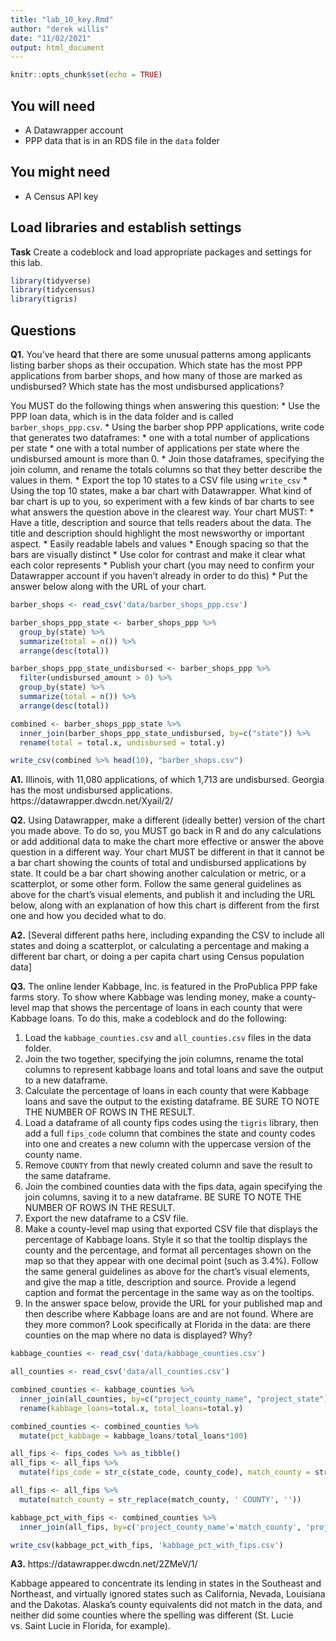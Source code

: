 ```yaml
---
title: "lab_10_key.Rmd"
author: "derek willis"
date: "11/02/2021"
output: html_document
---
```


```r
knitr::opts_chunk$set(echo = TRUE)
```

## You will need

* A Datawrapper account
* PPP data that is in an RDS file in the `data` folder

## You might need

* A Census API key

## Load libraries and establish settings

**Task** Create a codeblock and load appropriate packages and settings for this lab.

```r
library(tidyverse)
library(tidycensus)
library(tigris)
```

## Questions

**Q1.** You've heard that there are some unusual patterns among applicants listing barber shops as their occupation. Which state has the most PPP applications from barber shops, and how many of those are marked as undisbursed? Which state has the most undisbursed applications?

You MUST do the following things when answering this question:
* Use the PPP loan data, which is in the data folder and is called `barber_shops_ppp.csv`.
* Using the barber shop PPP applications, write code that generates two dataframes:
  * one with a total number of applications per state
  * one with a total number of applications per state where the undisbursed amount is more than 0.
* Join those dataframes, specifying the join column, and rename the totals columns so that they better describe the values in them.
* Export the top 10 states to a CSV file using `write_csv`
* Using the top 10 states, make a bar chart with Datawrapper. What kind of bar chart is up to you, so experiment with a few kinds of bar charts to see what answers the question above in the clearest way. Your chart MUST:
  * Have a title, description and source that tells readers about the data. The title and description should highlight the most newsworthy or important aspect.
  * Easily readable labels and values
  * Enough spacing so that the bars are visually distinct
  * Use color for contrast and make it clear what each color represents
* Publish your chart (you may need to confirm your Datawrapper account if you haven't already in order to do this)
* Put the answer below along with the URL of your chart.

```r
barber_shops <- read_csv('data/barber_shops_ppp.csv')

barber_shops_ppp_state <- barber_shops_ppp %>%
  group_by(state) %>%
  summarize(total = n()) %>%
  arrange(desc(total))

barber_shops_ppp_state_undisbursed <- barber_shops_ppp %>%
  filter(undisbursed_amount > 0) %>%
  group_by(state) %>%
  summarize(total = n()) %>%
  arrange(desc(total))

combined <- barber_shops_ppp_state %>%
  inner_join(barber_shops_ppp_state_undisbursed, by=c("state")) %>%
  rename(total = total.x, undisbursed = total.y)

write_csv(combined %>% head(10), "barber_shops.csv")
```

**A1.** Illinois, with 11,080 applications, of which 1,713 are undisbursed. Georgia has the most undisbursed applications. https://datawrapper.dwcdn.net/Xyail/2/

**Q2.** Using Datawrapper, make a different (ideally better) version of the chart you made above. To do so, you MUST go back in R and do any calculations or add additional data to make the chart more effective or answer the above question in a different way. Your chart MUST be different in that it cannot be a bar chart showing the counts of total and undisbursed applications by state. It could be a bar chart showing another calculation or metric, or a scatterplot, or some other form. Follow the same general guidelines as above for the chart's visual elements, and publish it and including the URL below, along with an explanation of how this chart is different from the first one and how you decided what to do.

**A2.** [Several different paths here, including expanding the CSV to include all states and doing a scatterplot, or calculating a percentage and making a different bar chart, or doing a per capita chart using Census population data]

**Q3.** The online lender Kabbage, Inc. is featured in the ProPublica PPP fake farms story. To show where Kabbage was lending money, make a county-level map that shows the percentage of loans in each county that were Kabbage loans. To do this, make a codeblock and do the following:

1. Load the `kabbage_counties.csv` and `all_counties.csv` files in the data folder.
2. Join the two together, specifying the join columns, rename the total columns to represent kabbage loans and total loans and save the output to a new dataframe.
3. Calculate the percentage of loans in each county that were Kabbage loans and save the output to the existing dataframe. BE SURE TO NOTE THE NUMBER OF ROWS IN THE RESULT.
4. Load a dataframe of all county fips codes using the `tigris` library, then add a full `fips_code` column that combines the state and county codes into one and creates a new column with the uppercase version of the county name.
5. Remove ` COUNTY` from that newly created column and save the result to the same dataframe.
6. Join the combined counties data with the fips data, again specifying the join columns, saving it to a new dataframe. BE SURE TO NOTE THE NUMBER OF ROWS IN THE RESULT.
7. Export the new dataframe to a CSV file.
8. Make a county-level map using that exported CSV file that displays the percentage of Kabbage loans. Style it so that the tooltip displays the county and the percentage, and format all percentages shown on the map so that they appear with one decimal point (such as 3.4%). Follow the same general guidelines as above for the chart's visual elements, and give the map a title, description and source. Provide a legend caption and format the percentage in the same way as on the tooltips.
9. In the answer space below, provide the URL for your published map and then describe where Kabbage loans are and are not found. Where are they more common? Look specifically at Florida in the data: are there counties on the map where no data is displayed? Why?

```r
kabbage_counties <- read_csv('data/kabbage_counties.csv')

all_counties <- read_csv('data/all_counties.csv')

combined_counties <- kabbage_counties %>%
  inner_join(all_counties, by=c("project_county_name", "project_state")) %>%
  rename(kabbage_loans=total.x, total_loans=total.y)

combined_counties <- combined_counties %>%
  mutate(pct_kabbage = kabbage_loans/total_loans*100)

all_fips <- fips_codes %>% as_tibble()
all_fips <- all_fips %>%
  mutate(fips_code = str_c(state_code, county_code), match_county = str_to_upper(county))

all_fips <- all_fips %>%
  mutate(match_county = str_replace(match_county, ' COUNTY', ''))

kabbage_pct_with_fips <- combined_counties %>%
  inner_join(all_fips, by=c('project_county_name'='match_county', 'project_state'='state'))

write_csv(kabbage_pct_with_fips, 'kabbage_pct_with_fips.csv')
```

**A3.** https://datawrapper.dwcdn.net/2ZMeV/1/

Kabbage appeared to concentrate its lending in states in the Southeast and Northeast, and virtually ignored states such as California, Nevada, Louisiana and the Dakotas. Alaska's county equivalents did not match in the data, and neither did some counties where the spelling was different (St. Lucie vs. Saint Lucie in Florida, for example).
